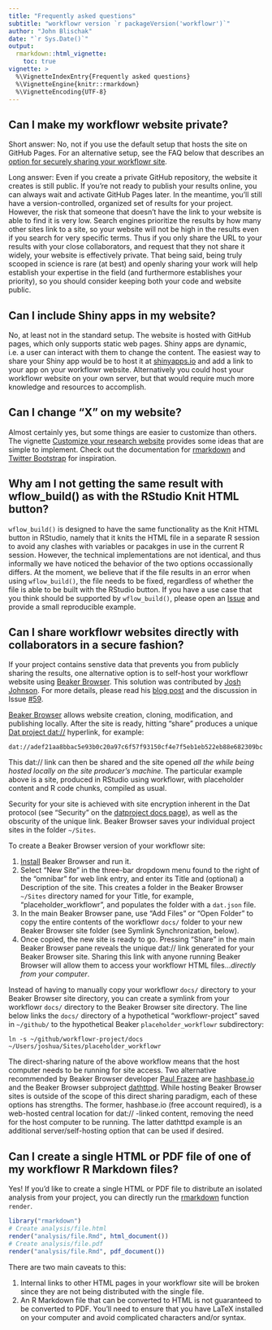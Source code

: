 ```yaml
---
title: "Frequently asked questions"
subtitle: "workflowr version `r packageVersion('workflowr')`"
author: "John Blischak"
date: "`r Sys.Date()`"
output:
  rmarkdown::html_vignette:
    toc: true
vignette: >
  %\VignetteIndexEntry{Frequently asked questions}
  %\VignetteEngine{knitr::rmarkdown}
  %\VignetteEncoding{UTF-8}
---
```


## Can I make my workflowr website private?

Short answer: No, not if you use the default setup that hosts the site on GitHub
Pages. For an alternative setup, see the FAQ below that describes an [option for
securely sharing your workflowr site][faq-beaker].

[faq-beaker]: #can-i-share-workflowr-websites-directly-with-collaborators-in-a-secure-fashion

Long answer: Even if you create a private GitHub repository, the website it
creates is still public. If you're not ready to publish your results online, you
can always wait and activate GitHub Pages later. In the meantime, you'll still
have a version-controlled, organized set of results for your project. However,
the risk that someone that doesn't have the link to your website is able to find
it is very low. Search engines prioritize the results by how many other sites
link to a site, so your website will not be high in the results even if you
search for very specific terms. Thus if you only share the URL to your results
with your close collaborators, and request that they not share it widely, your
website is effectively private. That being said, being truly scooped in science
is rare (at best) and openly sharing your work will help establish your
expertise in the field (and furthermore establishes your priority), so you
should consider keeping both your code and website public.

## Can I include Shiny apps in my website?

No, at least not in the standard setup. The website is hosted with GitHub pages,
which only supports static web pages. Shiny apps are dynamic, i.e. a user can
interact with them to change the content. The easiest way to share your Shiny
app would be to host it at [shinyapps.io](http://www.shinyapps.io/) and add a
link to your app on your workflowr website. Alternatively you could host your
workflowr website on your own server, but that would require much more knowledge
and resources to accomplish.

## Can I change "X" on my website?

Almost certainly yes, but some things are easier to customize than others. The
vignette [Customize your research website](wflow-02-customization.html) provides
some ideas that are simple to implement. Check out the documentation for
[rmarkdown][] and [Twitter Bootstrap][Bootstrap] for inspiration.

[rmarkdown]: http://rmarkdown.rstudio.com/
[Bootstrap]: http://getbootstrap.com/

## Why am I not getting the same result with wflow_build() as with the RStudio Knit HTML button?

`wflow_build()` is designed to have the same functionality as the Knit HTML
button in RStudio, namely that it knits the HTML file in a separate R session to
avoid any clashes with variables or pacakges in use in the current R session.
However, the technical implementations are not identical, and thus informally we
have noticed the behavior of the two options occassionally differs. At the
moment, we believe that if the file results in an error when using
`wflow_build()`, the file needs to be fixed, regardless of whether the file is
able to be built with the RStudio button. If you have a use case that you think
should be supported by `wflow_build()`, please open an [Issue][issues] and
provide a small reproducible example.

[issues]: https://github.com/jdblischak/workflowr/issues

## Can I share workflowr websites directly with collaborators in a secure fashion?

If your project contains senstive data that prevents you from publicly sharing
the results, one alternative option is to self-host your workflowr website using
[Beaker Browser][beaker]. This solution was contributed by [Josh
Johnson][johnsonlab]. For more details, please read his [blog
post][johnsonlab-blog] and the discussion in Issue [#59][].

[Beaker Browser][beaker] allows website creation, cloning, modification, and
publishing locally. After the site is ready, hitting "share" produces a unique
[Dat project dat://][dat] hyperlink, for example:

    dat://adef21aa8bbac5e93b0c20a97c6f57f93150cf4e7f5eb1eb522eb88e682309bc

This dat:// link can then be shared and the site opened *all the while being
hosted locally on the site producer's machine.* The particular example above is
a site, produced in RStudio using workflowr, with placeholder content and R code
chunks, compiled as usual.

Security for your site is achieved with site encryption inherent in the Dat
protocol (see "Security" on the [datproject docs page][dat-docs]), as well as
the obscurity of the unique link. Beaker Browser saves your individual project
sites in the folder `~/Sites`.

To create a Beaker Browser version of your workflowr site:

1. [Install][beaker-install] Beaker Browser and run it.
1. Select "New Site" in the three-bar dropdown menu found to the right of the
"omnibar" for web link entry, and enter its Title and (optional) a Description
of the site. This creates a folder in the Beaker Browser `~/Sites` directory
named for your Title, for example, "placeholder_workflowr", and populates the
folder with a `dat.json` file.
1. In the main Beaker Browser pane, use "Add Files" or "Open Folder" to copy the
entire contents of the workflowr `docs/` folder to your new Beaker Browser site
folder (see Symlink Synchronization, below).
1. Once copied, the new site is ready to go. Pressing "Share" in the main Beaker
Browser pane reveals the unique dat:// link generated for your Beaker Browser
site. Sharing this link with anyone running Beaker Browser will allow them to
access your workflowr HTML files...*directly from your computer*.

Instead of having to manually copy your workflowr `docs/` directory to your
Beaker Browser site directory, you can create a symlink from your workflowr
`docs/` directory to the Beaker Browser site directory. The line below links the
`docs/` directory of a hypothetical "workflowr-project" saved in `~/github/` to
the hypothetical Beaker `placeholder_workflowr` subdirectory:

    ln -s ~/github/workflowr-project/docs ~/Users/joshua/Sites/placeholder_workflowr

The direct-sharing nature of the above workflow means that the host computer
needs to be running for site access. Two alternative recommended by Beaker
Browser developer [Paul Frazee][pfrazee] are [hashbase.io][] and the Beaker
Browser subproject [dathttpd][]. While hosting Beaker Browser sites is outside
of the scope of this direct sharing paradigm, each of these options has
strengths. The former, hashbase.io (free account required), is a web-hosted
central location for dat:// -linked content, removing the need for the host
computer to be running. The latter dathttpd example is an additional
server/self-hosting option that can be used if desired.

## Can I create a single HTML or PDF file of one of my workflowr R Markdown files?

Yes! If you'd like to create a single HTML or PDF file to distribute an isolated
analysis from your project, you can directly run the [rmarkdown][] function
`render`.

```r
library("rmarkdown")
# Create analysis/file.html
render("analysis/file.Rmd", html_document())
# Create analysis/file.pdf
render("analysis/file.Rmd", pdf_document())
```

There are two main caveats to this:

1. Internal links to other HTML pages in your workflowr site will be broken
since they are not being distributed with the single file.
1. An R Markdown file that can be converted to HTML is not guaranteed to be
converted to PDF. You'll need to ensure that you have LaTeX installed on your
computer and avoid complicated characters and/or syntax.

[#59]: https://github.com/jdblischak/workflowr/issues/59
[beaker]: https://beakerbrowser.com/
[beaker-install]: https://beakerbrowser.com/docs/install/
[dat]: https://datproject.org/
[dat-docs]: https://docs.datproject.org/
[dathttpd]: https://github.com/beakerbrowser/dathttpd
[hashbase.io]: https://hashbase.io
[johnsonlab]: https://github.com/johnsonlab
[johnsonlab-blog]: https://johnsonlab.github.io/blog-post-22/
[pfrazee]: https://github.com/pfrazee
[rmarkdown]: http://rmarkdown.rstudio.com/
